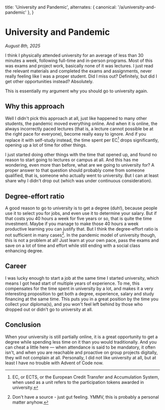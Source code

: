   title: 'University and Pandemic',
  alternates: { canonical: '/a/university-and-pandemic' },
}

# University and Pandemic

_August 8th, 2025_

I think I physically attended university for an average of less than 30 minutes a week, following full-time and in-person programs. Most of this was exams and project work, basically none of it was lectures. I just read the relevant materials and completed the exams and assignments, never really feeling like I was a proper student. Did I miss out? Definitely, but did I get other opportunities instead? Absolutely.

This is essentially my argument why you should go to university again.

## Why this approach

Well I didn't pick this approach at all, just like happened to many other students, the pandemic moved everything online. And when it is online, the always incorrectly paced lectures (that is, a lecture cannot possible be at the right pace for everyone), become really easy to ignore. And if you replace it with self-study instead, the time spent per EC[^1] drops significantly, opening up a lot of time for other things.

[^1]: EC, or ECTS, or the European Credit Transfer and Accumulation System, when used as a unit refers to the participation tokens awarded in university.

I just started doing other things with the time that opened up, and found no reason to start going to lectures or campus at all. And this has me wondering, even more than before, what are we going to university for? A proper answer to that question should probably come from someone qualified, that is, someone who actually went to university. But I can at least share why I didn't drop out (which was under continuous consideration).

## Degree-effort ratio

A good reason to go to university is to get a degree (duh!), because people use it to select you for jobs, and even use it to determine your salary. But if that costs you 40 hours a week for five years or so, that is quite the time investment. Maybe if you manage to make those 40 hours a week productive learning you can justify that. But I think the degree-effort ratio is not sufficient in many cases[^2]. In the pandemic model of university though, this is not a problem at all! Just learn at your own pace, pass the exams and save on a lot of time and effort while still ending with a social class enhancing degree.

[^2]: Don't have a source - just gut feeling. YMMV, this is probably a personal matter anyhow.

## Career

I was lucky enough to start a job at the same time I started university, which means I got head start of multiple years of experience. To me, this compensates for the time spent in university by a lot, and makes it a very interesting proposition to get both a degree, experience, salary and study financing at the same time. This puts you in a great position by the time you collect your diploma(s), and you won't feel left behind by those who dropped out or didn't go to university at all.

## Conclusion

When your university is still partially online, it is a great opportunity to get a degree while spending less time on it than you would traditionally. And you can cheat a little here — when attendance is said to be mandatory, it often isn't, and when you are reachable and proactive on group projects digitally, they will not complain at all. Personally, I did not like university at all, but at least I have no trouble with Advent of Code now.
